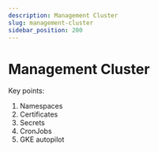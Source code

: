 ```yaml
---
description: Management Cluster
slug: management-cluster
sidebar_position: 200
---
```


# Management Cluster

Key points:

1. Namespaces
2. Certificates
3. Secrets
4. CronJobs
5. GKE autopilot
